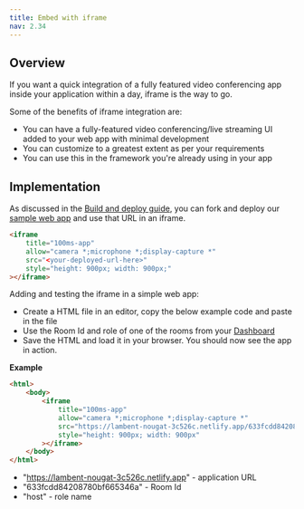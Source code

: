 ```yaml
---
title: Embed with iframe
nav: 2.34
---
```


## Overview

If you want a quick integration of a fully featured video conferencing app inside your application within a day, iframe is the way to go.

Some of the benefits of iframe integration are:

-   You can have a fully-featured video conferencing/live streaming UI added to your web app with minimal development
-   You can customize to a greatest extent as per your requirements
-   You can use this in the framework you're already using in your app

## Implementation

As discussed in the [Build and deploy guide](/javascript/v2/get-started/react-sample-app/build-and-deploy), you can fork and deploy our [sample web app](https://github.com/100mslive/100ms-web/) and use that URL in an iframe.

```html
<iframe
    title="100ms-app"
    allow="camera *;microphone *;display-capture *"
    src="<your-deployed-url-here>"
    style="height: 900px; width: 900px;"
></iframe>
```

Adding and testing the iframe in a simple web app:

-   Create a HTML file in an editor, copy the below example code and paste in the file
-   Use the Room Id and role of one of the rooms from your [Dashboard](https://dashboard.100ms.live/rooms)
-   Save the HTML and load it in your browser. You should now see the app in action.

**Example**

```html
<html>
    <body>
        <iframe
            title="100ms-app"
            allow="camera *;microphone *;display-capture *"
            src="https://lambent-nougat-3c526c.netlify.app/633fcdd84208780bf665346a/host"
            style="height: 900px; width: 900px"
        ></iframe>
    </body>
</html>
```

-   "https://lambent-nougat-3c526c.netlify.app" - application URL
-   "633fcdd84208780bf665346a" - Room Id
-   "host" - role name
